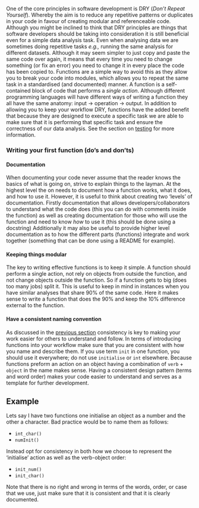 One of the core principles in software development is DRY (*Don't Repeat Yourself*). Whereby the aim is to reduce any repetitive patterns or duplicates in your code in favour of creating modular and referenceable code. Although you might be inclined to think that DRY principles are things that software developers should be taking into consideration it is still beneficial even for a simple data analysis task. Even when analysing data we are sometimes doing repetitive tasks *e.g.,* running the same analysis for different datasets. Although it may seem simpler to just copy and paste the same code over again, it means that every time you need to change something (or fix an error) you need to change it in every place the code has been copied to. Functions are a simple way to avoid this as they allow you to break your code into modules, which allows you to repeat the same task in a standardised (and documented) manner. A function is a self-contained block of code that performs a *single action*. Although different programming languages will have different ways of writing a function they all have the same anatomy: input -\> operation -\> output. In addition to allowing you to keep your workflow DRY, functions have the added benefit that because they are designed to execute a specific task we are able to make sure that it is performing that specific task and ensure the correctness of our data analysis. See the section on [testing](sections/03_testing_code.qmd) for more information.

### Writing your first function (do's and don'ts)

#### Documentation

When documenting your code never assume that the reader knows the basics of what is going on, strive to explain things to the layman. At the highest level the on needs to document how a function works, what it does, and how to use it. However, it is useful to think about creating two 'levels' of documentation. Firstly documentation that allows developers/collaborators to understand what the code does (this you can do with comments inside the function) as well as creating documentation for those who will use the function and need to know *how* to use it (this should be done using a docstring) Additionally it may also be useful to provide higher level documentation as to how the different parts (functions) integrate and work together (something that can be done using a README for example).

#### Keeping things modular

The key to writing effective functions is to keep it simple. A function should perform a single action, not rely on objects from outside the function, and not change objects outside the function. So if a function gets to big (does too many jobs) split it. This is useful to keep in mind in instances when you have similar analyses that share 90% of the same code. Here it makes sense to write a function that does the 90% and keep the 10% difference external to the function.

#### Have a consistent naming convention

As discussed in the [previous section](sections/01_structured_workflow.qmd) consistency is key to making your work easier for others to understand and follow. In terms of introducing functions into your workflow make sure that you are consistent with how you name and describe them. If you use term `init` in one function, you should use it everywhere; do not use `initialise` or `int` elsewhere. Because functions preform an action on an object having a combination of `verb` + `object` in the name makes sense. Having a consistent design pattern (terms and word order) makes your code easier to understand and serves as a template for further development.

::: {.callout-tip collapse="true"}
## Example

Lets say I have two functions one initialise an object as a number and the other a character. Bad practice would be to name them as follows:

-   `int_char()`
-   `numInit()`

Instead opt for consistency in both how we choose to represent the 'initialise' action as well as the verb-object order:

-   `init_num()`
-   `init_char()`

Note that there is no right and wrong in terms of the words, order, or case that we use, just make sure that it is consistent and that it is clearly documented.
:::